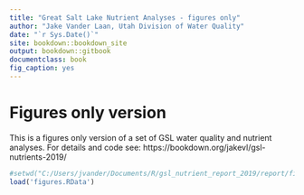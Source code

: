 ```yaml
--- 
title: "Great Salt Lake Nutrient Analyses - figures only"
author: "Jake Vander Laan, Utah Division of Water Quality"
date: "`r Sys.Date()`"
site: bookdown::bookdown_site
output: bookdown::gitbook
documentclass: book
fig_caption: yes
---
```


# Figures only version {-}
This is a figures only version of a set of GSL water quality and nutrient analyses. For details and code see: https://bookdown.org/jakevl/gsl-nutrients-2019/

```r
#setwd("C:/Users/jvander/Documents/R/gsl_nutrient_report_2019/report/figures-all")
load('figures.RData')
```

